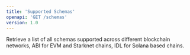 ```yaml
---
title: 'Supported Schemas'
openapi: 'GET /schemas'
version: 1.0
--- 
```


Retrieve a list of all schemas supported across different blockchain networks, ABI for EVM and Starknet chains, IDL for Solana based chains.
